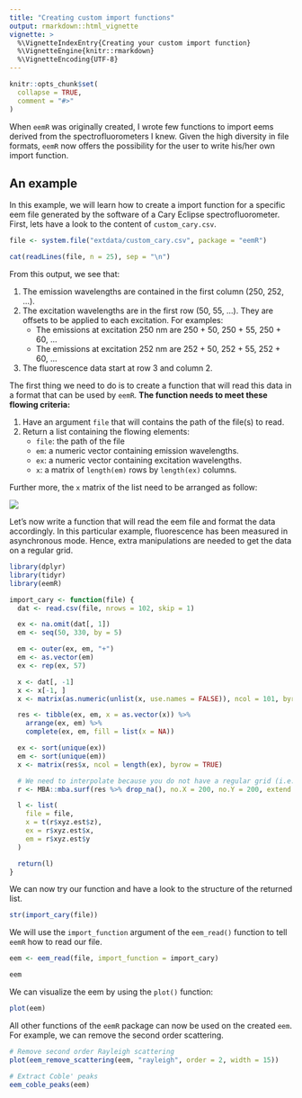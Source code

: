 ```yaml
---
title: "Creating custom import functions"
output: rmarkdown::html_vignette
vignette: >
  %\VignetteIndexEntry{Creating your custom import function}
  %\VignetteEngine{knitr::rmarkdown}
  %\VignetteEncoding{UTF-8}
---
```


```r
knitr::opts_chunk$set(
  collapse = TRUE,
  comment = "#>"
)
```

When `eemR` was originally created, I wrote few functions to import eems derived from the spectrofluorometers I knew. Given the high diversity in file formats, `eemR` now offers the possibility for the user to write his/her own import function.

## An example

In this example, we will learn how to create a import function for a specific eem file generated by the software of a Cary Eclipse spectrofluorometer. First, lets have a look to the content of `custom_cary.csv`.

```r
file <- system.file("extdata/custom_cary.csv", package = "eemR")

cat(readLines(file, n = 25), sep = "\n")
```

From this output, we see that:

1. The emission wavelengths are contained in the first column (250, 252, ...).
2. The excitation wavelengths are in the first row (50, 55, ...). They are offsets to be applied to each excitation. For examples:
    - The emissions at excitation 250 nm are 250 + 50, 250 + 55, 250 + 60, ...
    - The emissions at excitation 252 nm are 252 + 50, 252 + 55, 252 + 60, ...
3. The fluorescence data start at row 3 and column 2.

The first thing we need to do is to create a function that will read this data in a format that can be used by `eemR`. **The function needs to meet these flowing criteria:**

1. Have an argument `file` that will contains the path of the file(s) to read.
2. Return a list containing the flowing elements:
    - `file`: the path of the file
    - `em`: a numeric vector containing emission wavelengths.
    - `ex`: a numeric vector containing excitation wavelengths.
    - `x`: a matrix of `length(em)` rows by `length(ex)` columns.

Further more, the `x` matrix of the list need to be arranged as follow:

![](matrix.png)

Let's now write a function that will read the eem file and format the data accordingly. In this particular example, fluorescence has been measured in asynchronous mode. Hence, extra manipulations are needed to get the data on a regular grid.

```r

library(dplyr)
library(tidyr)
library(eemR)

import_cary <- function(file) {
  dat <- read.csv(file, nrows = 102, skip = 1)

  ex <- na.omit(dat[, 1])
  em <- seq(50, 330, by = 5)

  em <- outer(ex, em, "+")
  em <- as.vector(em)
  ex <- rep(ex, 57)

  x <- dat[, -1]
  x <- x[-1, ]
  x <- matrix(as.numeric(unlist(x, use.names = FALSE)), ncol = 101, byrow = FALSE)

  res <- tibble(ex, em, x = as.vector(x)) %>%
    arrange(ex, em) %>%
    complete(ex, em, fill = list(x = NA))

  ex <- sort(unique(ex))
  em <- sort(unique(em))
  x <- matrix(res$x, ncol = length(ex), byrow = TRUE)

  # We need to interpolate because you do not have a regular grid (i.e. asynchronous)
  r <- MBA::mba.surf(res %>% drop_na(), no.X = 200, no.Y = 200, extend = FALSE)

  l <- list(
    file = file,
    x = t(r$xyz.est$z),
    ex = r$xyz.est$x,
    em = r$xyz.est$y
  )

  return(l)
}
```

We can now try our function and have a look to the structure of the returned list.

```r
str(import_cary(file))
```


We will use the `import_function` argument of the `eem_read()` function to tell `eemR` how to read our file.

```r
eem <- eem_read(file, import_function = import_cary)

eem
```

We can visualize the eem by using the `plot()` function:

```r
plot(eem)
```

All other functions of the `eemR` package can now be used on the created `eem`. For example, we can remove the second order scattering.

```r
# Remove second order Rayleigh scattering
plot(eem_remove_scattering(eem, "rayleigh", order = 2, width = 15))

# Extract Coble' peaks
eem_coble_peaks(eem)
```

